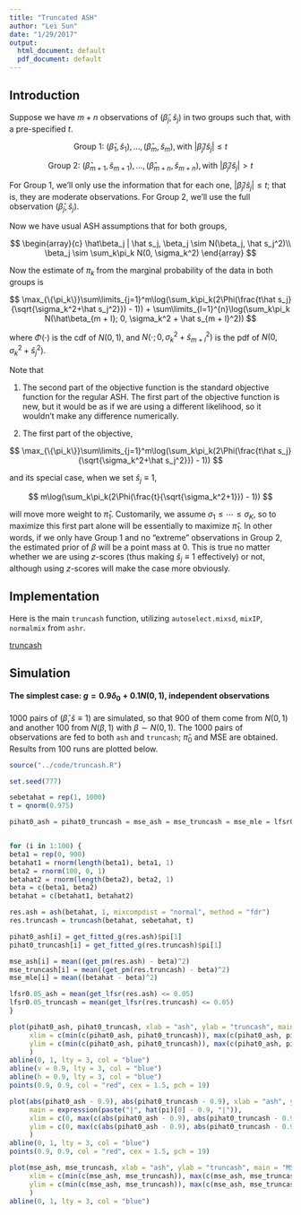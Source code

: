 ```yaml
---
title: "Truncated ASH"
author: "Lei Sun"
date: "1/29/2017"
output:
  html_document: default
  pdf_document: default
---
```


## Introduction

Suppose we have $m + n$ observations of $(\hat\beta_j, \hat s_j)$ in two groups such that, with a pre-specified $t$.

$$
\text{Group 1: }(\hat\beta_1, \hat s_1), \ldots, (\hat\beta_m, \hat s_m), \text{with } |\hat\beta_j/\hat s_j| \leq t
$$

$$
\text{Group 2: }(\hat\beta_{m+1}, \hat s_{m+1}), \ldots, (\hat\beta_{m+n}, \hat s_{m+n}), \text{with } |\hat\beta_j/\hat s_j| > t
$$

For Group 1, we'll only use the information that for each one, $|\hat\beta_j/\hat s_j| \leq t$; that is, they are moderate observations.  For Group 2, we'll use the full observation $(\hat\beta_j, \hat s_j)$.

Now we have usual ASH assumptions that for both groups,

$$
\begin{array}{c}
\hat\beta_j | \hat s_j, \beta_j \sim N(\beta_j, \hat s_j^2)\\
\beta_j \sim \sum_k\pi_k N(0, \sigma_k^2)
\end{array}
$$

Now the estimate of $\pi_k$ from the marginal probability of the data in both groups is

$$
\max_{\{\pi_k\}}\sum\limits_{j=1}^m\log(\sum_k\pi_k(2\Phi(\frac{t\hat s_j}{\sqrt{\sigma_k^2+\hat s_j^2}}) - 1))
+
\sum\limits_{l=1}^{n}\log(\sum_k\pi_k N(\hat\beta_{m + l}; 0, \sigma_k^2 + \hat s_{m + l}^2))
$$

where $\Phi(\cdot)$ is the cdf of $N(0, 1)$, and $N(\cdot; 0, \sigma_k^2 + \hat s_{m + l}^2)$ is the pdf of $N(0, \sigma_k^2+\hat s_j^2)$.

Note that

1. The second part of the objective function is the standard objective function for the regular ASH.  The first part of the objective function is new, but it would be as if we are using a different likelihood, so it wouldn't make any difference numerically.

2. The first part of the objective,

$$
\max_{\{\pi_k\}}\sum\limits_{j=1}^m\log(\sum_k\pi_k(2\Phi(\frac{t\hat s_j}{\sqrt{\sigma_k^2+\hat s_j^2}}) - 1))
$$

and its special case, when we set $\hat s_j \equiv 1$,

$$
m\log(\sum_k\pi_k(2\Phi(\frac{t}{\sqrt{\sigma_k^2+1}}) - 1))
$$

will move more weight to $\hat\pi_1$.  Customarily, we assume $\sigma_1 \leq \cdots \leq \sigma_K$, so to maximize this first part alone will be essentially to maximize $\hat\pi_1$.  In other words, if we only have Group 1 and no "extreme" observations in Group 2, the estimated prior of $\beta$ will be a point mass at $0$.  This is true no matter whether we are using $z$-scores (thus making $\hat s_j \equiv 1$ effectively) or not, although using $z$-scores will make the case more obviously.

## Implementation

Here is the main `truncash` function, utilizing `autoselect.mixsd`, `mixIP`, `normalmix` from `ashr`.

[truncash](https://github.com/LSun/truncash/blob/master/code/truncash.R)

## Simulation

#### The simplest case: $g = 0.9\delta_0 + 0.1N(0, 1)$, independent observations

$1000$ pairs of $(\hat\beta, \hat s \equiv 1)$ are simulated, so that $900$ of them come from $N(0, 1)$ and another 100 from $N(\beta, 1)$ with $\beta \sim N(0, 1)$.  The $1000$ pairs of observations are fed to both `ash` and `truncash`; $\hat\pi_0$ and MSE are obtained.  Results from 100 runs are plotted below.

```r
source("../code/truncash.R")

set.seed(777)

sebetahat = rep(1, 1000)
t = qnorm(0.975)

pihat0_ash = pihat0_truncash = mse_ash = mse_truncash = mse_mle = lfsr0.05_ash = lfsr0.05_truncash = c()


for (i in 1:100) {
beta1 = rep(0, 900)
betahat1 = rnorm(length(beta1), beta1, 1)
beta2 = rnorm(100, 0, 1)
betahat2 = rnorm(length(beta2), beta2, 1)
beta = c(beta1, beta2)
betahat = c(betahat1, betahat2)

res.ash = ash(betahat, 1, mixcompdist = "normal", method = "fdr")
res.truncash = truncash(betahat, sebetahat, t)

pihat0_ash[i] = get_fitted_g(res.ash)$pi[1]
pihat0_truncash[i] = get_fitted_g(res.truncash)$pi[1]

mse_ash[i] = mean((get_pm(res.ash) - beta)^2)
mse_truncash[i] = mean((get_pm(res.truncash) - beta)^2)
mse_mle[i] = mean((betahat - beta)^2)

lfsr0.05_ash = mean(get_lfsr(res.ash) <= 0.05)
lfsr0.05_truncash = mean(get_lfsr(res.truncash) <= 0.05)
}

plot(pihat0_ash, pihat0_truncash, xlab = "ash", ylab = "truncash", main = expression(hat(pi)[0]),
     xlim = c(min(c(pihat0_ash, pihat0_truncash)), max(c(pihat0_ash, pihat0_truncash))),
     ylim = c(min(c(pihat0_ash, pihat0_truncash)), max(c(pihat0_ash, pihat0_truncash)))
     )
abline(0, 1, lty = 3, col = "blue")
abline(v = 0.9, lty = 3, col = "blue")
abline(h = 0.9, lty = 3, col = "blue")
points(0.9, 0.9, col = "red", cex = 1.5, pch = 19)

plot(abs(pihat0_ash - 0.9), abs(pihat0_truncash - 0.9), xlab = "ash", ylab = "truncash",
     main = expression(paste("|", hat(pi)[0] - 0.9, "|")), 
     xlim = c(0, max(c(abs(pihat0_ash - 0.9), abs(pihat0_truncash - 0.9)))),
     ylim = c(0, max(c(abs(pihat0_ash - 0.9), abs(pihat0_truncash - 0.9))))
     )
abline(0, 1, lty = 3, col = "blue")
points(0.9, 0.9, col = "red", cex = 1.5, pch = 19)

plot(mse_ash, mse_truncash, xlab = "ash", ylab = "truncash", main = "MSE",
     xlim = c(min(c(mse_ash, mse_truncash)), max(c(mse_ash, mse_truncash))),
     ylim = c(min(c(mse_ash, mse_truncash)), max(c(mse_ash, mse_truncash)))
     )
abline(0, 1, lty = 3, col = "blue")
```